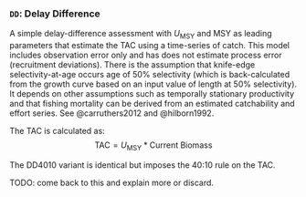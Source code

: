### `DD`: Delay Difference

A simple delay-difference assessment with $U_\textrm{MSY}$ and MSY as leading parameters that estimate the TAC using a time-series of catch. This model includes observation error only and has does not estimate process error (recruitment deviations). There is the assumption that knife-edge selectivity-at-age occurs age of 50% selectivity (which is back-calculated from the growth curve based on an input value of length at 50% selectivity). It depends on other assumptions such as temporally stationary productivity and that fishing mortality can be derived from an estimated catchability and effort series. See @carruthers2012 and @hilborn1992\.

The TAC is calculated as:
$$
\textrm{TAC} = U_\textrm{MSY} * \textrm{Current Biomass}
$$

The DD4010 variant is identical but imposes the 40:10 rule on the TAC.

TODO: come back to this and explain more or discard.
